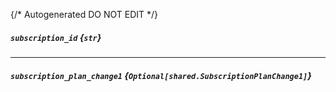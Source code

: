 {/* Autogenerated DO NOT EDIT  */}

##### `subscription_id` *{`str`}*

---
##### `subscription_plan_change1` *{`Optional[shared.SubscriptionPlanChange1]`}*
<Collapsible>
    <SubscriptionPlanChange1/>
</Collapsible>


